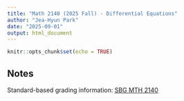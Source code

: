 ```yaml
---
title: "Math 2140 (2025 Fall) - Differential Equations"
author: "Jea-Hyun Park"
date: "2025-09-01"
output: html_document
---
```


```r
knitr::opts_chunk$set(echo = TRUE)
```


## Notes

Standard-based grading information: [SBG MTH 2140](./details/sbgmth2140.html)

 